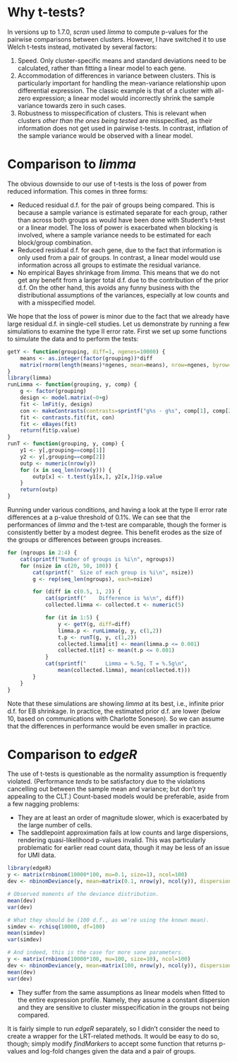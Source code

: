 # Why t-tests?

In versions up to 1.7.0, _scran_ used _limma_ to compute p-values for the pairwise comparisons between clusters.
However, I have switched it to use Welch t-tests instead, motivated by several factors:

1. Speed.
Only cluster-specific means and standard deviations need to be calculated, rather than fitting a linear model to each gene.
2. Accommodation of differences in variance between clusters.
This is particularly important for handling the mean-variance relationship upon differential expression.
The classic example is that of a cluster with all-zero expression; a linear model would incorrectly shrink the sample variance towards zero in such cases.
3. Robustness to misspecification of clusters.
This is relevant when clusters _other than the ones being tested_ are misspecified, as their information does not get used in pairwise t-tests.
In contrast, inflation of the sample variance would be observed with a linear model.

# Comparison to _limma_

The obvious downside to our use of t-tests is the loss of power from reduced information. 
This comes in three forms:

- Reduced residual d.f. for the pair of groups being compared.
This is because a sample variance is estimated separate for each group, rather than across both groups as would have been done with Student's t-test or a linear model.
The loss of power is exacerbated when blocking is involved, where a sample variance needs to be estimated for each block/group combination.
- Reduced residual d.f. for each gene, due to the fact that information is only used from a pair of groups. 
In contrast, a linear model would use information across all groups to estimate the residual variance.
- No empirical Bayes shrinkage from _limma_.
This means that we do not get any benefit from a larger total d.f. due to the contribution of the prior d.f.
On the other hand, this avoids any funny business with the distributional assumptions of the variances, especially at low counts and with a misspecified model.

We hope that the loss of power is minor due to the fact that we already have large residual d.f. in single-cell studies.
Let us demonstrate by running a few simulations to examine the type II error rate.
First we set up some functions to simulate the data and to perform the tests:

```r
getY <- function(grouping, diff=1, ngenes=10000) {
    means <- as.integer(factor(grouping))*diff
    matrix(rnorm(length(means)*ngenes, mean=means), nrow=ngenes, byrow=TRUE)
}
library(limma)
runLimma <- function(grouping, y, comp) {
    g <- factor(grouping)
    design <- model.matrix(~0+g)
    fit <- lmFit(y, design)
    con <- makeContrasts(contrasts=sprintf("g%s - g%s", comp[1], comp[2]), levels=design)
    fit <- contrasts.fit(fit, con)
    fit <- eBayes(fit)
    return(fit$p.value)
}
runT <- function(grouping, y, comp) {
    y1 <- y[,grouping==comp[1]]
    y2 <- y[,grouping==comp[2]]
    outp <- numeric(nrow(y))
    for (x in seq_len(nrow(y))) {
        outp[x] <- t.test(y1[x,], y2[x,])$p.value
    }
    return(outp)
}
```

Running under various conditions, and having a look at the type II error rate differences at a p-value threshold of 0.1%.
We can see that the performances of _limma_ and the t-test are comparable, though the former is consistently better by a modest degree.
This benefit erodes as the size of the groups or differences between groups increases.

```r
for (ngroups in 2:4) {
    cat(sprintf("Number of groups is %i\n", ngroups))
    for (nsize in c(20, 50, 100)) {
        cat(sprintf("  Size of each group is %i\n", nsize))
        g <- rep(seq_len(ngroups), each=nsize)

        for (diff in c(0.5, 1, 2)) {
            cat(sprintf("    Difference is %s\n", diff))
            collected.limma <- collected.t <- numeric(5)

            for (it in 1:5) {
                y <- getY(g, diff=diff)
                limma.p <- runLimma(g, y, c(1,2))
                t.p <- runT(g, y, c(1,2))
                collected.limma[it] <- mean(limma.p <= 0.001)
                collected.t[it] <- mean(t.p <= 0.001)
            }
            cat(sprintf("      Limma = %.5g, T = %.5g\n", 
                mean(collected.limma), mean(collected.t))) 
        }
    }
}
```

Note that these simulations are showing _limma_ at its best, i.e., infinite prior d.f. for EB shrinkage.
In practice, the estimated prior d.f. are lower (below 10, based on communications with Charlotte Soneson).
So we can assume that the differences in performance would be even smaller in practice.

# Comparison to _edgeR_

The use of t-tests is questionable as the normality assumption is frequently violated.
(Performance _tends_ to be satisfactory due to the violations cancelling out between the sample mean and variance; but don't try appealing to the CLT.)
Count-based models would be preferable, aside from a few nagging problems:

- They are at least an order of magnitude slower, which is exacerbated by the large number of cells.
- The saddlepoint approximation fails at low counts and large dispersions, rendering quasi-likelihood p-values invalid.
This was particularly problematic for earlier read count data, though it may be less of an issue for UMI data.

```r
library(edgeR)
y <- matrix(rnbinom(10000*100, mu=0.1, size=1), ncol=100)
dev <- nbinomDeviance(y, mean=matrix(0.1, nrow(y), ncol(y)), dispersion=1)

# Observed moments of the deviance distribution.
mean(dev)
var(dev)

# What they should be (100 d.f., as we're using the known mean).
simdev <- rchisq(10000, df=100)
mean(simdev)
var(simdev)

# And indeed, this is the case for more sane parameters.
y <- matrix(rnbinom(10000*100, mu=100, size=10), ncol=100)
dev <- nbinomDeviance(y, mean=matrix(100, nrow(y), ncol(y)), dispersion=0.1)
mean(dev)
var(dev)
```

-  They suffer from the same assumptions as linear models when fitted to the entire expression profile.
Namely, they assume a constant dispersion and they are sensitive to cluster misspecification in the groups not being compared.

It is fairly simple to run _edgeR_ separately, so I didn't consider the need to create a wrapper for the LRT-related methods.
It would be easy to do so, though; simply modify _findMarkers_ to accept some function that returns p-values and log-fold changes given the data and a pair of groups.
